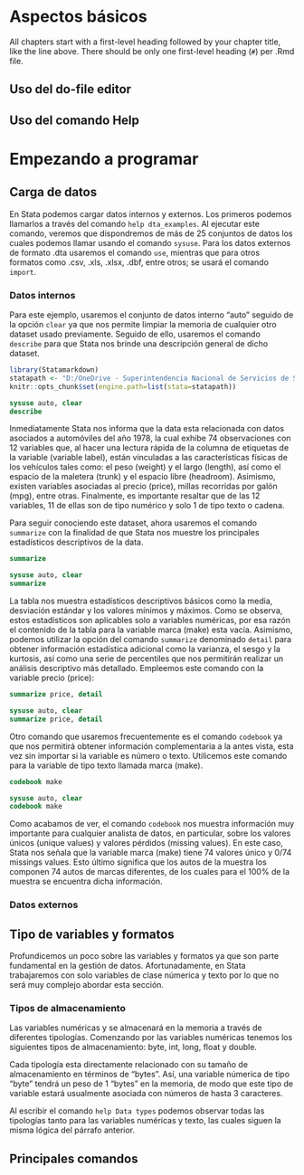 # Aspectos básicos

All chapters start with a first-level heading followed by your chapter title, like the line above. There should be only one first-level heading (`#`) per .Rmd file.

## Uso del do-file editor

## Uso del comando Help

# Empezando a programar

## Carga de datos

En Stata podemos cargar datos internos y externos. Los primeros podemos llamarlos a través del comando `help dta_examples`. Al ejecutar este comando, veremos que dispondremos de más de 25 conjuntos de datos los cuales podemos llamar usando el comando `sysuse`. Para los datos externos de formato .dta usaremos el comando `use`, mientras que para otros formatos como .csv, .xls, .xlsx, .dbf, entre otros; se usará el comando `import`.    

### Datos internos

Para este ejemplo, usaremos el conjunto de datos interno "auto" seguido de la opción `clear` ya que nos permite limpiar la memoria de cualquier otro dataset usado previamente. Seguido de ello, usaremos el comando `describe` para que Stata nos brinde una descripción general de dicho dataset.

```{r, include=FALSE}
library(Statamarkdown)
statapath <- "D:/OneDrive - Superintendencia Nacional de Servicios de Saneamiento/Escritorio/Stata16/StataMP-64.exe"
knitr::opts_chunk$set(engine.path=list(stata=statapath))
```

```{stata}
sysuse auto, clear
describe
```

Inmediatamente Stata nos informa que la data esta relacionada con datos asociados a automóviles del año 1978, la cual exhibe 74 observaciones con 12 variables que, al hacer una lectura rápida de la columna de etiquetas de la variable (variable label), están vinculadas a las características físicas de los vehículos tales como: el peso (weight) y el largo (length), así como el espacio de la maletera (trunk) y el espacio libre (headroom). Asimismo, existen variables asociadas al precio (price), millas recorridas por galón (mpg), entre otras. Finalmente, es importante resaltar que de las 12 variables, 11 de ellas son de tipo numérico y solo 1 de tipo texto o cadena. 

Para seguir conociendo este dataset, ahora usaremos el comando `summarize` con la finalidad de que Stata nos muestre los principales estadísticos descriptivos de la data.

```{stata, results='hide'}
summarize
```

```{stata, echo=FALSE}
sysuse auto, clear
summarize
```

La tabla nos muestra estadísticos descriptivos básicos como la media, desviación estándar y los valores mínimos y máximos. Como se observa, estos estadísticos son aplicables solo a variables numéricas, por esa razón el contenido de la tabla para la variable marca (make) esta vacía. Asimismo, podemos utilizar la opción del comando `summarize` denominado `detail` para obtener información estadística adicional como la varianza, el sesgo y la kurtosis, así como una serie de percentiles que nos permitirán realizar un análisis descriptivo más detallado. Empleemos este comando con la variable precio (price):

```{stata, results='hide'}
summarize price, detail
```

```{stata, echo=FALSE}
sysuse auto, clear
summarize price, detail
```

Otro comando que usaremos frecuentemente es el comando `codebook` ya que nos permitirá obtener información complementaria a la antes vista, esta vez sin importar si la variable es número o texto. Utilicemos este comando para la variable de tipo texto llamada marca (make).

```{stata, results='hide'}
codebook make
```

```{stata, echo=FALSE}
sysuse auto, clear
codebook make
```

Como acabamos de ver, el comando `codebook` nos muestra información muy importante para cualquier analista de datos, en particular, sobre los valores únicos (unique values) y valores pérdidos (missing values). En este caso, Stata nos señala que la variable marca (make) tiene 74 valores único y 0/74 missings values. Esto último significa que los autos de la muestra los componen 74 autos de marcas diferentes, de los cuales para el 100% de la muestra se encuentra dicha información.

### Datos externos

## Tipo de variables y formatos

Profundicemos un poco sobre las variables y formatos ya que son parte fundamental en la gestión de datos. Afortunadamente, en Stata trabajaremos con solo variables de clase númerica y texto por lo que no será muy complejo abordar esta sección.

### Tipos de almacenamiento

Las variables numéricas y se almacenará en la memoria a través de diferentes tipologías. Comenzando por las variables numéricas tenemos los siguientes tipos de almacenamiento: byte, int, long, float y double.

Cada tipología esta directamente relacionado con su tamaño de almacenamiento en términos de "bytes". Así, una variable númerica de tipo "byte" tendrá un peso de 1 "bytes" en la memoria, de modo que este tipo de variable estará usualmente asociada con números de hasta 3 caracteres. 

Al escribir el comando `help Data types` podemos observar todas las tipologías tanto para las variables numéricas y texto, las cuales siguen la misma lógica del párrafo anterior.

## Principales comandos
